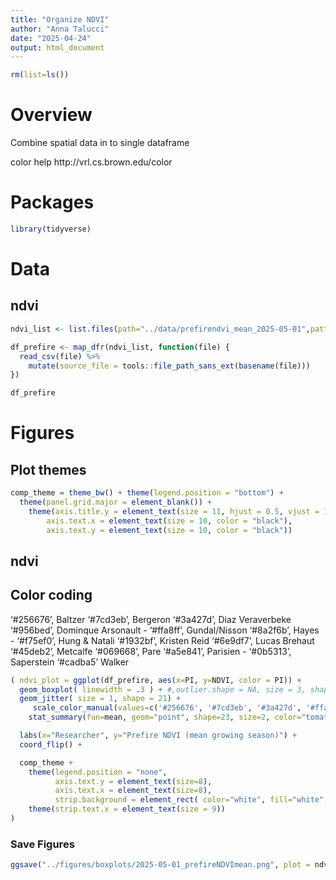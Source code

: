 ```yaml
---
title: "Organize NDVI"
author: "Anna Talucci"
date: "2025-04-24"
output: html_document
---
```


```r
rm(list=ls())
```

# Overview

Combine spatial data in to single dataframe


color help
http://vrl.cs.brown.edu/color

# Packages

```r
library(tidyverse)
```

# Data

## ndvi


```r
ndvi_list <- list.files(path="../data/prefirendvi_mean_2025-05-01",pattern='*.csv', full.names = TRUE) 
```

```r
df_prefire <- map_dfr(ndvi_list, function(file) {
  read_csv(file) %>%
    mutate(source_file = tools::file_path_sans_ext(basename(file)))
})
```

```r
df_prefire
```




# Figures 

## Plot themes

```r
comp_theme = theme_bw() + theme(legend.position = "bottom") +  
  theme(panel.grid.major = element_blank()) +
    theme(axis.title.y = element_text(size = 11, hjust = 0.5, vjust = 1.1),
        axis.text.x = element_text(size = 10, color = "black"),
        axis.text.y = element_text(size = 10, color = "black"))
```


## ndvi
## Color coding
'#256676', Baltzer
'#7cd3eb', Bergeron
'#3a427d', Diaz Veraverbeke 
'#956bed', Dominque Arsonault - 
'#ffa8ff', Gundal/Nisson
'#8a2f6b', Hayes - 
'#f75ef0', Hung & Natali
'#1932bf', Kristen Reid
'#6e9df7', Lucas Brehaut 
'#45deb2', Metcalfe
'#069668', Pare
'#a5e841', Parisien - 
'#0b5313', Saperstein
'#cadba5' Walker

```r
( ndvi_plot = ggplot(df_prefire, aes(x=PI, y=NDVI, color = PI)) +
  geom_boxplot( linewidth = .3 ) + #,outlier.shape = NA, size = 3, shape = 21
  geom_jitter( size = 1, shape = 21) +
     scale_color_manual(values=c('#256676', '#7cd3eb', '#3a427d', '#ffa8ff', '#f75ef0', '#1932bf', '#6e9df7', '#45deb2', '#069668', '#0b5313', '#cadba5' ), name="") +
    stat_summary(fun=mean, geom="point", shape=23, size=2, color="tomato") +

  labs(x="Researcher", y="Prefire NDVI (mean growing season)") +
  coord_flip() +

  comp_theme +
    theme(legend.position = "none",
          axis.text.y = element_text(size=8),
          axis.text.x = element_text(size=8),
          strip.background = element_rect( color="white", fill="white", size=1.5, linetype="solid" )) +
    theme(strip.text.x = element_text(size = 9))
)
```

### Save Figures
```r
ggsave("../figures/boxplots/2025-05-01_prefireNDVImean.png", plot = ndvi_plot,  width = 6, height =5, units = c("in"), dpi=600, bg = "white" )
```

